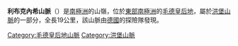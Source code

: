 {{Coord|71|48|S|11|22|E|source:GNIS|display=title}}

'''利布克內希山脈'''（{{lang-de|Liebknecht-Kette}}）是[[南極洲|南極洲]]的山嶺，位於[[東部南極洲|東部南極洲]]的[[毛德皇后地|毛德皇后地]]，屬於[[洪堡山脈|洪堡山脈]]的一部分，全長19公里，該山脈由[[德國|德國]]的探險隊發現。

{{DEFAULTSORT:Liebknecht Range}}
[[Category:毛德皇后地山脈|Category:毛德皇后地山脈]]
[[Category:洪堡山脈|Category:洪堡山脈]]


{{PrincessAstridCoast-geo-stub}}